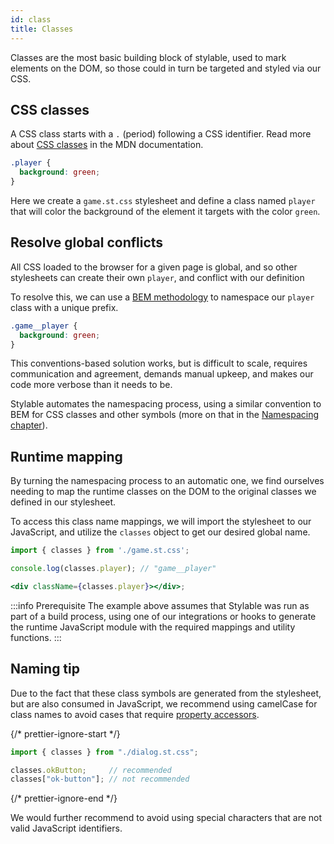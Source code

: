 ```yaml
---
id: class
title: Classes
---
```


Classes are the most basic building block of stylable, used to mark elements on the DOM, so those could in turn be targeted and styled via our CSS.

## CSS classes

A CSS class starts with a `.` (period) following a CSS identifier. Read more about [CSS classes](https://developer.mozilla.org/en-US/docs/Web/CSS/Class_selectors) in the MDN documentation.

```css title="game.st.css"
.player {
  background: green;
}
```

Here we create a `game.st.css` stylesheet and define a class named `player` that will color the background of the element it targets with the color `green`.

## Resolve global conflicts

All CSS loaded to the browser for a given page is global, and so other stylesheets can create their own `player`, and conflict with our definition

To resolve this, we can use a [BEM methodology](http://getbem.com/introduction/) to namespace our `player` class with a unique prefix.

```css title="game.st.css"
.game__player {
  background: green;
}
```

This conventions-based solution works, but is difficult to scale, requires communication and agreement, demands manual upkeep, and makes our code more verbose than it needs to be.

Stylable automates the namespacing process, using a similar convention to BEM for CSS classes and other symbols (more on that in the [Namespacing chapter](./namespace.md)).

## Runtime mapping

By turning the namespacing process to an automatic one, we find ourselves needing to map the runtime classes on the DOM to the original classes we defined in our stylesheet.

To access this class name mappings, we will import the stylesheet to our JavaScript, and utilize the `classes` object to get our desired global name.

```jsx title="game.jsx"
import { classes } from './game.st.css';

console.log(classes.player); // "game__player"

<div className={classes.player}></div>;
```

:::info Prerequisite
The example above assumes that Stylable was run as part of a build process, using one of our integrations or hooks to generate the runtime JavaScript module with the required mappings and utility functions.
:::

## Naming tip

Due to the fact that these class symbols are generated from the stylesheet, but are also consumed in JavaScript, we recommend using camelCase for class names to avoid cases that require [property accessors](https://developer.mozilla.org/en-US/docs/Web/JavaScript/Reference/Operators/Property_accessors).

{/* prettier-ignore-start */}

```js
import { classes } from "./dialog.st.css";

classes.okButton;     // recommended
classes["ok-button"]; // not recommended
```
{/* prettier-ignore-end */}

We would further recommend to avoid using special characters that are not valid JavaScript identifiers.
